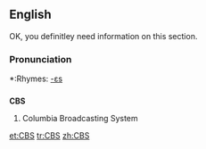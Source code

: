 ==English==
OK, you definitley need information on this section.
===Pronunciation===
*:Rhymes: [[Rhymes:English:-ɛs|-ɛs]]

==={{Initialism}}===
'''CBS'''
# Columbia Broadcasting System

[[et:CBS]]
[[tr:CBS]]
[[zh:CBS]]